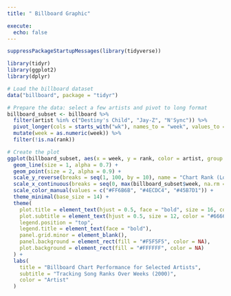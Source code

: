 ```yaml
---
title: " Billboard Graphic"

execute:
  echo: false
---
```



```r
suppressPackageStartupMessages(library(tidyverse))
```


```r
library(tidyr)
library(ggplot2)
library(dplyr)

# Load the billboard dataset
data("billboard", package = "tidyr")

# Prepare the data: select a few artists and pivot to long format
billboard_subset <- billboard %>%
  filter(artist %in% c("Destiny's Child", "Jay-Z", "N'Sync")) %>%
  pivot_longer(cols = starts_with("wk"), names_to = "week", values_to = "rank", names_prefix = "wk") %>%
  mutate(week = as.numeric(week)) %>%
  filter(!is.na(rank))

# Create the plot
ggplot(billboard_subset, aes(x = week, y = rank, color = artist, group = track)) +
  geom_line(size = 1, alpha = 0.7) +
  geom_point(size = 2, alpha = 0.9) +
  scale_y_reverse(breaks = seq(1, 100, by = 10), name = "Chart Rank (Lower is Better)") +
  scale_x_continuous(breaks = seq(0, max(billboard_subset$week, na.rm = TRUE), by = 5), name = "Weeks on Chart") +
  scale_color_manual(values = c("#FF6B6B", "#4ECDC4", "#45B7D1")) +
  theme_minimal(base_size = 14) +
  theme(
    plot.title = element_text(hjust = 0.5, face = "bold", size = 16, color = "#333333"),
    plot.subtitle = element_text(hjust = 0.5, size = 12, color = "#666666"),
    legend.position = "top",
    legend.title = element_text(face = "bold"),
    panel.grid.minor = element_blank(),
    panel.background = element_rect(fill = "#F5F5F5", color = NA),
    plot.background = element_rect(fill = "#FFFFFF", color = NA)
  ) +
  labs(
    title = "Billboard Chart Performance for Selected Artists",
    subtitle = "Tracking Song Ranks Over Weeks (2000)",
    color = "Artist"
  )
```
